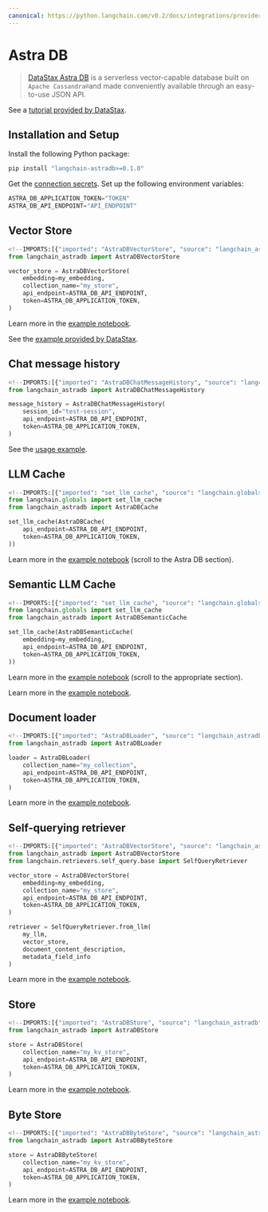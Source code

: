 ```yaml
---
canonical: https://python.langchain.com/v0.2/docs/integrations/providers/astradb/
---
```


# Astra DB

> [DataStax Astra DB](https://docs.datastax.com/en/astra/home/astra.html) is a serverless 
> vector-capable database built on `Apache Cassandra®`and made conveniently available
> through an easy-to-use JSON API.

See a [tutorial provided by DataStax](https://docs.datastax.com/en/astra/astra-db-vector/tutorials/chatbot.html).

## Installation and Setup

Install the following Python package:
```bash
pip install "langchain-astradb>=0.1.0"
```

Get the [connection secrets](https://docs.datastax.com/en/astra/astra-db-vector/get-started/quickstart.html).
Set up the following environment variables:

```python
ASTRA_DB_APPLICATION_TOKEN="TOKEN"
ASTRA_DB_API_ENDPOINT="API_ENDPOINT"
```

## Vector Store

```python
<!--IMPORTS:[{"imported": "AstraDBVectorStore", "source": "langchain_astradb", "docs": "https://api.python.langchain.com/en/latest/vectorstores/langchain_astradb.vectorstores.AstraDBVectorStore.html", "title": "Astra DB"}]-->
from langchain_astradb import AstraDBVectorStore

vector_store = AstraDBVectorStore(
    embedding=my_embedding,
    collection_name="my_store",
    api_endpoint=ASTRA_DB_API_ENDPOINT,
    token=ASTRA_DB_APPLICATION_TOKEN,
)
```

Learn more in the [example notebook](/docs/integrations/vectorstores/astradb).

See the [example provided by DataStax](https://docs.datastax.com/en/astra/astra-db-vector/integrations/langchain.html).

## Chat message history

```python
<!--IMPORTS:[{"imported": "AstraDBChatMessageHistory", "source": "langchain_astradb", "docs": "https://api.python.langchain.com/en/latest/chat_message_histories/langchain_astradb.chat_message_histories.AstraDBChatMessageHistory.html", "title": "Astra DB"}]-->
from langchain_astradb import AstraDBChatMessageHistory

message_history = AstraDBChatMessageHistory(
    session_id="test-session",
    api_endpoint=ASTRA_DB_API_ENDPOINT,
    token=ASTRA_DB_APPLICATION_TOKEN,
)
```

See the [usage example](/docs/integrations/memory/astradb_chat_message_history#example).

## LLM Cache

```python
<!--IMPORTS:[{"imported": "set_llm_cache", "source": "langchain.globals", "docs": "https://api.python.langchain.com/en/latest/globals/langchain.globals.set_llm_cache.html", "title": "Astra DB"}, {"imported": "AstraDBCache", "source": "langchain_astradb", "docs": "https://api.python.langchain.com/en/latest/cache/langchain_astradb.cache.AstraDBCache.html", "title": "Astra DB"}]-->
from langchain.globals import set_llm_cache
from langchain_astradb import AstraDBCache

set_llm_cache(AstraDBCache(
    api_endpoint=ASTRA_DB_API_ENDPOINT,
    token=ASTRA_DB_APPLICATION_TOKEN,
))
```

Learn more in the [example notebook](/docs/integrations/llm_caching#astra-db-caches) (scroll to the Astra DB section).


## Semantic LLM Cache

```python
<!--IMPORTS:[{"imported": "set_llm_cache", "source": "langchain.globals", "docs": "https://api.python.langchain.com/en/latest/globals/langchain.globals.set_llm_cache.html", "title": "Astra DB"}, {"imported": "AstraDBSemanticCache", "source": "langchain_astradb", "docs": "https://api.python.langchain.com/en/latest/cache/langchain_astradb.cache.AstraDBSemanticCache.html", "title": "Astra DB"}]-->
from langchain.globals import set_llm_cache
from langchain_astradb import AstraDBSemanticCache

set_llm_cache(AstraDBSemanticCache(
    embedding=my_embedding,
    api_endpoint=ASTRA_DB_API_ENDPOINT,
    token=ASTRA_DB_APPLICATION_TOKEN,
))
```

Learn more in the [example notebook](/docs/integrations/llm_caching#astra-db-caches) (scroll to the appropriate section).

Learn more in the [example notebook](/docs/integrations/memory/astradb_chat_message_history).

## Document loader

```python
<!--IMPORTS:[{"imported": "AstraDBLoader", "source": "langchain_astradb", "docs": "https://api.python.langchain.com/en/latest/document_loaders/langchain_astradb.document_loaders.AstraDBLoader.html", "title": "Astra DB"}]-->
from langchain_astradb import AstraDBLoader

loader = AstraDBLoader(
    collection_name="my_collection",
    api_endpoint=ASTRA_DB_API_ENDPOINT,
    token=ASTRA_DB_APPLICATION_TOKEN,
)
```

Learn more in the [example notebook](/docs/integrations/document_loaders/astradb).

## Self-querying retriever

```python
<!--IMPORTS:[{"imported": "AstraDBVectorStore", "source": "langchain_astradb", "docs": "https://api.python.langchain.com/en/latest/vectorstores/langchain_astradb.vectorstores.AstraDBVectorStore.html", "title": "Astra DB"}, {"imported": "SelfQueryRetriever", "source": "langchain.retrievers.self_query.base", "docs": "https://api.python.langchain.com/en/latest/retrievers/langchain.retrievers.self_query.base.SelfQueryRetriever.html", "title": "Astra DB"}]-->
from langchain_astradb import AstraDBVectorStore
from langchain.retrievers.self_query.base import SelfQueryRetriever

vector_store = AstraDBVectorStore(
    embedding=my_embedding,
    collection_name="my_store",
    api_endpoint=ASTRA_DB_API_ENDPOINT,
    token=ASTRA_DB_APPLICATION_TOKEN,
)

retriever = SelfQueryRetriever.from_llm(
    my_llm,
    vector_store,
    document_content_description,
    metadata_field_info
)
```

Learn more in the [example notebook](/docs/integrations/retrievers/self_query/astradb).

## Store

```python
<!--IMPORTS:[{"imported": "AstraDBStore", "source": "langchain_astradb", "docs": "https://api.python.langchain.com/en/latest/storage/langchain_astradb.storage.AstraDBStore.html", "title": "Astra DB"}]-->
from langchain_astradb import AstraDBStore

store = AstraDBStore(
    collection_name="my_kv_store",
    api_endpoint=ASTRA_DB_API_ENDPOINT,
    token=ASTRA_DB_APPLICATION_TOKEN,
)
```

Learn more in the [example notebook](/docs/integrations/stores/astradb#astradbstore).

## Byte Store

```python
<!--IMPORTS:[{"imported": "AstraDBByteStore", "source": "langchain_astradb", "docs": "https://api.python.langchain.com/en/latest/storage/langchain_astradb.storage.AstraDBByteStore.html", "title": "Astra DB"}]-->
from langchain_astradb import AstraDBByteStore

store = AstraDBByteStore(
    collection_name="my_kv_store",
    api_endpoint=ASTRA_DB_API_ENDPOINT,
    token=ASTRA_DB_APPLICATION_TOKEN,
)
```

Learn more in the [example notebook](/docs/integrations/stores/astradb#astradbbytestore).